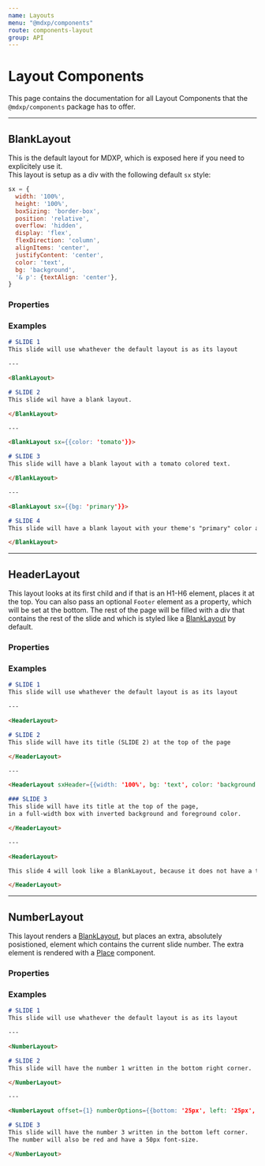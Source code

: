 ```yaml
---
name: Layouts
menu: "@mdxp/components"
route: components-layout
group: API
---
```



# Layout Components
This page contains the documentation for all Layout Components that the `@mdxp/components` package has to offer.

---


## BlankLayout
This is the default layout for MDXP, which is exposed here if you need to explicitely use it.  
This layout is setup as a div with the following default `sx` style:

```js
sx = {
  width: '100%',
  height: '100%',
  boxSizing: 'border-box',
  position: 'relative',
  overflow: 'hidden',
  display: 'flex',
  flexDirection: 'column',
  alignItems: 'center',
  justifyContent: 'center',
  color: 'text',
  bg: 'background',
  '& p': {textAlign: 'center'},
}
```

### Properties
<Arguments of={BlankLayout} />

### Examples
```md
# SLIDE 1
This slide will use whathever the default layout is as its layout

---

<BlankLayout>

# SLIDE 2
This slide wil have a blank layout.

</BlankLayout>

---

<BlankLayout sx={{color: 'tomato'}}>

# SLIDE 3
This slide will have a blank layout with a tomato colored text.

</BlankLayout>

---

<BlankLayout sx={{bg: 'primary'}}>

# SLIDE 4
This slide will have a blank layout with your theme's "primary" color as background.

</BlankLayout>

```

---


## HeaderLayout
This layout looks at its first child and if that is an H1-H6 element, places it at the top.
You can also pass an optional `Footer` element as a property, which will be set at the bottom.
The rest of the page will be filled with a div that contains the rest of the slide and which is styled like a [BlankLayout](#blanklayout) by default.

### Properties
<Arguments of={HeaderLayout} />

### Examples
```md
# SLIDE 1
This slide will use whathever the default layout is as its layout

---

<HeaderLayout>

# SLIDE 2
This slide will have its title (SLIDE 2) at the top of the page

</HeaderLayout>

---

<HeaderLayout sxHeader={{width: '100%', bg: 'text', color: 'background'}}>

### SLIDE 3
This slide will have its title at the top of the page,
in a full-width box with inverted background and foreground color.

</HeaderLayout>

---

<HeaderLayout>

This slide 4 will look like a BlankLayout, because it does not have a title as first element.

</HeaderLayout>
```

---


## NumberLayout
This layout renders a [BlankLayout](#blanklayout), but places an extra, absolutely posistioned, element which contains the current slide number.
The extra element is rendered with a [Place](./components-components#place) component.

### Properties
<Arguments of={NumberLayout} />

### Examples
```md
# SLIDE 1
This slide will use whathever the default layout is as its layout

---

<NumberLayout>

# SLIDE 2
This slide will have the number 1 written in the bottom right corner.

</NumberLayout>

---

<NumberLayout offset={1} numberOptions={{bottom: '25px', left: '25px', sx: {color: 'red', fontSize: '50px'}}}>

# SLIDE 3
This slide will have the number 3 written in the bottom left corner.  
The number will also be red and have a 50px font-size.

</NumberLayout>
```
